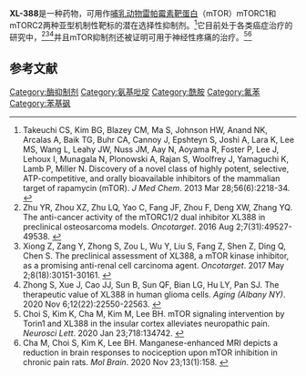 {{medical}}
{{Drugbox
| IUPAC_name = [7-(6-aminopyridin-3-yl)-3,5-dihydro-2H-1,4-benzoxazepin-4-yl]-(3-fluoro-2-methyl-4-methylsulfonylphenyl)methanone
| image = XL-388_structure.png
<!--Clinical data-->
| tradename =
| legal_US = 
| legal_status = 

<!--Pharmacokinetic data-->
| bioavailability =  
| metabolism =  
| elimination_half-life =  
| excretion =

<!--Identifiers-->
| CAS_number = 1251156-08-7
| PubChem = 59604787
| ChemSpiderID =

<!--Chemical data-->
| C=23 | H=22 | F=1 | N=3 | O=4 | S=1
| SMILES = CC1=C(C=CC(=C1F)S(=O)(=O)C)C(=O)N2CCOC3=C(C2)C=C(C=C3)C4=CN=C(C=C4)N
| InChI=1S/C23H22FN3O4S/c1-14-18(5-7-20(22(14)24)32(2,29)30)23(28)27-9-10-31-19-6-3-15(11-17(19)13-27)16-4-8-21(25)26-12-16/h3-8,11-12H,9-10,13H2,1-2H3,(H2,25,26)
| InChIKey = LNFBAYSBVQBKFR-UHFFFAOYSA-N
}}

'''XL-388'''是一种药物，可用作[[哺乳动物雷帕霉素靶蛋白|哺乳动物雷帕霉素靶蛋白]]（mTOR）mTORC1和mTORC2两种亚型机制性靶标的潜在选择性抑制剂。<ref>Takeuchi CS, Kim BG, Blazey CM, Ma S, Johnson HW, Anand NK, Arcalas A, Baik TG, Buhr CA, Cannoy J, Epshteyn S, Joshi A, Lara K, Lee MS, Wang L, Leahy JW, Nuss JM, Aay N, Aoyama R, Foster P, Lee J, Lehoux I, Munagala N, Plonowski A, Rajan S, Woolfrey J, Yamaguchi K, Lamb P, Miller N. Discovery of a novel class of highly potent, selective, ATP-competitive, and orally bioavailable inhibitors of the mammalian target of rapamycin (mTOR). ''J Med Chem''. 2013 Mar 28;56(6):2218-34. {{doi|10.1021/jm3007933}} {{pmid|23394126}}</ref>它目前处于各类癌症治疗的研究中，<ref>Zhu YR, Zhou XZ, Zhu LQ, Yao C, Fang JF, Zhou F, Deng XW, Zhang YQ. The anti-cancer activity of the mTORC1/2 dual inhibitor XL388 in preclinical osteosarcoma models. ''Oncotarget''. 2016 Aug 2;7(31):49527-49538. {{doi|10.18632/oncotarget.10389}} {{pmid|27385099}}</ref><ref>Xiong Z, Zang Y, Zhong S, Zou L, Wu Y, Liu S, Fang Z, Shen Z, Ding Q, Chen S. The preclinical assessment of XL388, a mTOR kinase inhibitor, as a promising anti-renal cell carcinoma agent. ''Oncotarget''. 2017 May 2;8(18):30151-30161. {{doi|10.18632/oncotarget.15620}} {{pmid|28404914}}</ref><ref>Zhong S, Xue J, Cao JJ, Sun B, Sun QF, Bian LG, Hu LY, Pan SJ. The therapeutic value of XL388 in human glioma cells. ''Aging (Albany NY)''. 2020 Nov 6;12(22):22550-22563. {{doi|10.18632/aging.103791}} {{pmid|33159013}}</ref>并且mTOR抑制剂还被证明可用于神经性疼痛的治疗。<ref>Choi S, Kim K, Cha M, Kim M, Lee BH. mTOR signaling intervention by Torin1 and XL388 in the insular cortex alleviates neuropathic pain. ''Neurosci Lett''. 2020 Jan 23;718:134742. {{doi|10.1016/j.neulet.2020.134742}} {{pmid|31917234}}</ref><ref>Cha M, Choi S, Kim K, Lee BH. Manganese-enhanced MRI depicts a reduction in brain responses to nociception upon mTOR inhibition in chronic pain rats. ''Mol Brain''. 2020 Nov 23;13(1):158. {{doi|10.1186/s13041-020-00687-1}} {{pmid|33267907}}</ref>

== 参考文献 ==
{{Reflist}}

{{pharm-stub}}

[[Category:酶抑制剂|Category:酶抑制剂]]
[[Category:氨基吡啶|Category:氨基吡啶]]
[[Category:酰胺|Category:酰胺]]
[[Category:氟苯|Category:氟苯]]
[[Category:苯基砜|Category:苯基砜]]